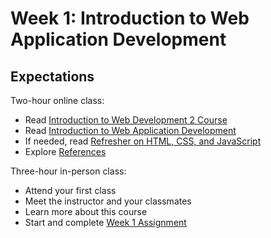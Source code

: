 # Week 1: Introduction to Web Application Development

## Expectations

Two-hour online class:

- Read [Introduction to Web Development 2 Course](/week1/intro-web-dev-2)
- Read [Introduction to Web Application Development](/week1/intro-web-app-dev)
- If needed, read [Refresher on HTML, CSS, and JavaScript](/week1/refresher)
- Explore [References](/references)

Three-hour in-person class:

- Attend your first class
- Meet the instructor and your classmates
- Learn more about this course
- Start and complete [Week 1 Assignment](/week1/assignment)
